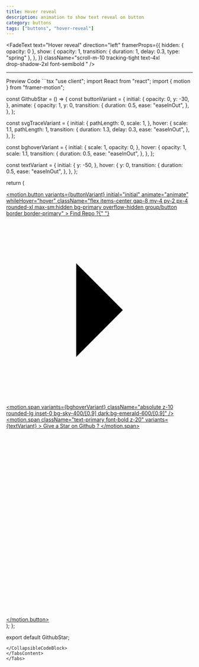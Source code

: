```yaml
---
title: Hover reveal
description: animation to show text reveal on button
category: buttons
tags: ["buttons", "hover-reveal"]
---
```


<FadeText
  text="Hover reveal"
  direction="left"
  framerProps={{
    hidden: { opacity: 0 },
    show: {
      opacity: 1,
      transition: { duration: 1, delay: 0.3, type: "spring" },
    },
  }}
  className="scroll-m-10  tracking-tight
        text-4xl  
        drop-shadow-2xl font-semibold  "
/>

---

<Tabs defaultValue="preview" className="my-6">
<TabsList>
<TabsTrigger value="preview">Preview</TabsTrigger>
<TabsTrigger value="code">Code</TabsTrigger>
</TabsList>
<TabsContent value="preview">
<ComponentPreview path="hover-reveal" category="buttons" usingCN usingFramer />
</TabsContent>
<TabsContent value="code">
<CollapsibleCodeBlock>
```tsx
"use client";
import React from "react";
import { motion } from "framer-motion";

const GithubStar = () => {
  const buttonVariant = {
    initial: {
      opacity: 0,
      y: -30,
    },
    animate: {
      opacity: 1,
      y: 0,
      transition: {
        duration: 0.5,
        ease: "easeInOut",
      },
    },
  };

  const svgTraceVariant = {
    initial: {
      pathLength: 0,
      scale: 1,
    },
    hover: {
      scale: 1.1,
      pathLength: 1,
      transition: {
        duration: 1.3,
        delay: 0.3,
        ease: "easeInOut",
      },
    },
  };

  const bghoverVariant = {
    initial: {
      scale: 1,
      opacity: 0,
    },
    hover: {
      opacity: 1,
      scale: 1.1,
      transition: {
        duration: 0.5,
        ease: "easeInOut",
      },
    },
  };

  const textVariant = {
    initial: {
      y: -50,
    },
    hover: {
      y: 0,
      transition: {
        duration: 0.5,
        ease: "easeInOut",
      },
    },
  };

  return (
    <section className="z-10">
      <a
        target="_blank"
        rel="noopener noreferrer"
        aria-label="Github Star"
        href="https://github.com/mxnan/nextjs-velite-tailwind-framer"
      >
        <motion.button
          variants={buttonVariant}
          initial="initial"
          animate="animate"
          whileHover="hover"
          className="flex items-center gap-8 my-4 py-2 px-4 rounded-xl max-sm:hidden
     bg-primary overflow-hidden group/button
     border border-primary"
        >
          <span className="flex items-center text-lg font-medium text-primary-foreground gap-1">
            Find Repo ?{" "}
            <svg
              xmlns="http://www.w3.org/2000/svg"
              viewBox="0 0 24 24"
              preserveAspectRatio="xMidYMid"
              className="w-7 h-7 fill-none  stroke-[3px]
         stroke-primary-foreground group-hover/button:scale-90
         group-hover/button:translate-x-3 duration-500 ease-in-out
         "
            >
              <path d="m9 18 6-6-6-6" />
            </svg>
          </span>
          <span className="relative px-2 py-1 flex items-center gap-2">
            <motion.span
              variants={bghoverVariant}
              className="absolute z-10 rounded-lg inset-0 bg-sky-400/[0.9] dark:bg-emerald-600/[0.9]"
            />
            <motion.span
              className="text-primary font-bold z-20"
              variants={textVariant}
            >
              Give a Star on Github ?
            </motion.span>
            <svg
              xmlns="http://www.w3.org/2000/svg"
              viewBox="0 0 24 24"
              preserveAspectRatio="xMidYMid"
              className="w-6 h-6  pb-1  fill-transparent stroke-[2px] stroke-primary z-20"
            >
              <motion.polygon
                points="12 2 15.09 8.26 22 9.27 17 14.14 18.18 21.02 12 17.77 5.82 21.02 7 14.14 2 9.27 8.91 8.26 12 2"
                variants={svgTraceVariant}
              />
            </svg>
          </span>
        </motion.button>
      </a>
    </section>
  );
};

export default GithubStar;

```
</CollapsibleCodeBlock>
</TabsContent>
</Tabs>
